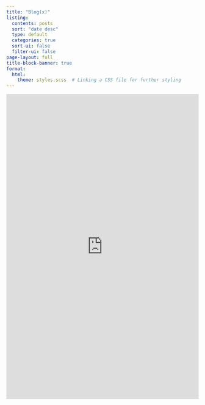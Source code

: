```yaml
---
title: "Blog(x)"
listing:
  contents: posts
  sort: "date desc"
  type: default
  categories: true
  sort-ui: false
  filter-ui: false
page-layout: full
title-block-banner: true
format:
  html:
    theme: styles.scss  # Linking a CSS file for further styling
---
```


::: {#p5-container}
<iframe src="https://editor.p5js.org/Varad404error/full/I-BX0LIb3" width="100%" height="800px" style="border: none; display: block; margin: 0 auto;">

</iframe>
:::
